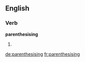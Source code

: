 ==English==

===Verb===
'''parenthesising'''

# {{present participle of|parenthesise}}

[[de:parenthesising]]
[[fr:parenthesising]]
